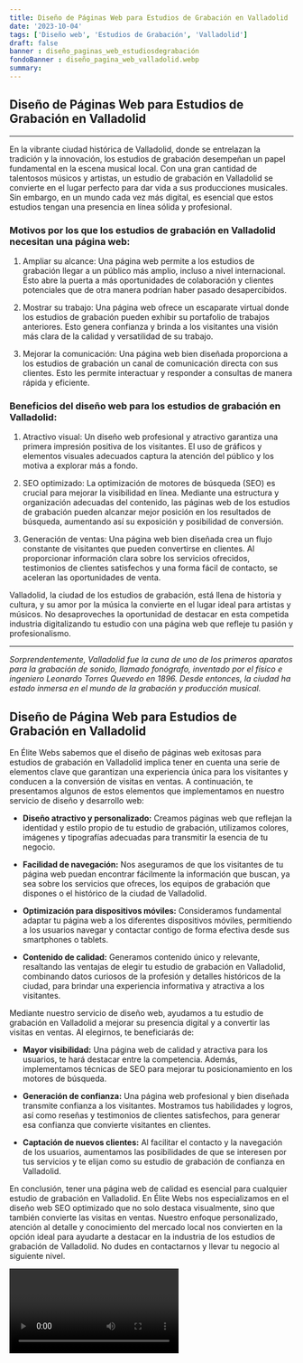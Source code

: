 ```yaml
---
title: Diseño de Páginas Web para Estudios de Grabación en Valladolid
date: '2023-10-04'
tags: ['Diseño web', 'Estudios de Grabación', 'Valladolid']
draft: false
banner : diseño_paginas_web_estudiosdegrabación
fondoBanner : diseño_pagina_web_valladolid.webp
summary: 
---
```


## Diseño de Páginas Web para Estudios de Grabación en Valladolid

---

En la vibrante ciudad histórica de Valladolid, donde se entrelazan la tradición y la innovación, los estudios de grabación desempeñan un papel fundamental en la escena musical local. Con una gran cantidad de talentosos músicos y artistas, un estudio de grabación en Valladolid se convierte en el lugar perfecto para dar vida a sus producciones musicales. Sin embargo, en un mundo cada vez más digital, es esencial que estos estudios tengan una presencia en línea sólida y profesional.

### Motivos por los que los estudios de grabación en Valladolid necesitan una página web:

1. Ampliar su alcance: Una página web permite a los estudios de grabación llegar a un público más amplio, incluso a nivel internacional. Esto abre la puerta a más oportunidades de colaboración y clientes potenciales que de otra manera podrían haber pasado desapercibidos.

2. Mostrar su trabajo: Una página web ofrece un escaparate virtual donde los estudios de grabación pueden exhibir su portafolio de trabajos anteriores. Esto genera confianza y brinda a los visitantes una visión más clara de la calidad y versatilidad de su trabajo.

3. Mejorar la comunicación: Una página web bien diseñada proporciona a los estudios de grabación un canal de comunicación directa con sus clientes. Esto les permite interactuar y responder a consultas de manera rápida y eficiente.

### Beneficios del diseño web para los estudios de grabación en Valladolid:

1. Atractivo visual: Un diseño web profesional y atractivo garantiza una primera impresión positiva de los visitantes. El uso de gráficos y elementos visuales adecuados captura la atención del público y los motiva a explorar más a fondo.

2. SEO optimizado: La optimización de motores de búsqueda (SEO) es crucial para mejorar la visibilidad en línea. Mediante una estructura y organización adecuadas del contenido, las páginas web de los estudios de grabación pueden alcanzar mejor posición en los resultados de búsqueda, aumentando así su exposición y posibilidad de conversión.

3. Generación de ventas: Una página web bien diseñada crea un flujo constante de visitantes que pueden convertirse en clientes. Al proporcionar información clara sobre los servicios ofrecidos, testimonios de clientes satisfechos y una forma fácil de contacto, se aceleran las oportunidades de venta.

Valladolid, la ciudad de los estudios de grabación, está llena de historia y cultura, y su amor por la música la convierte en el lugar ideal para artistas y músicos. No desaproveches la oportunidad de destacar en esta competida industria digitalizando tu estudio con una página web que refleje tu pasión y profesionalismo.

---

*Sorprendentemente, Valladolid fue la cuna de uno de los primeros aparatos para la grabación de sonido, llamado fonógrafo, inventado por el físico e ingeniero Leonardo Torres Quevedo en 1896. Desde entonces, la ciudad ha estado inmersa en el mundo de la grabación y producción musical.*

<GifSeo />

<Cta />

## Diseño de Página Web para Estudios de Grabación en Valladolid

En Élite Webs sabemos que el diseño de páginas web exitosas para estudios de grabación en Valladolid implica tener en cuenta una serie de elementos clave que garantizan una experiencia única para los visitantes y conducen a la conversión de visitas en ventas. A continuación, te presentamos algunos de estos elementos que implementamos en nuestro servicio de diseño y desarrollo web:

- **Diseño atractivo y personalizado:** Creamos páginas web que reflejan la identidad y estilo propio de tu estudio de grabación, utilizamos colores, imágenes y tipografías adecuadas para transmitir la esencia de tu negocio.

- **Facilidad de navegación:** Nos aseguramos de que los visitantes de tu página web puedan encontrar fácilmente la información que buscan, ya sea sobre los servicios que ofreces, los equipos de grabación que dispones o el histórico de la ciudad de Valladolid.

- **Optimización para dispositivos móviles:** Consideramos fundamental adaptar tu página web a los diferentes dispositivos móviles, permitiendo a los usuarios navegar y contactar contigo de forma efectiva desde sus smartphones o tablets.

- **Contenido de calidad:** Generamos contenido único y relevante, resaltando las ventajas de elegir tu estudio de grabación en Valladolid, combinando datos curiosos de la profesión y detalles históricos de la ciudad, para brindar una experiencia informativa y atractiva a los visitantes.

Mediante nuestro servicio de diseño web, ayudamos a tu estudio de grabación en Valladolid a mejorar su presencia digital y a convertir las visitas en ventas. Al elegirnos, te beneficiarás de:

- **Mayor visibilidad:** Una página web de calidad y atractiva para los usuarios, te hará destacar entre la competencia. Además, implementamos técnicas de SEO para mejorar tu posicionamiento en los motores de búsqueda.

- **Generación de confianza:** Una página web profesional y bien diseñada transmite confianza a los visitantes. Mostramos tus habilidades y logros, así como reseñas y testimonios de clientes satisfechos, para generar esa confianza que convierte visitantes en clientes.

- **Captación de nuevos clientes:** Al facilitar el contacto y la navegación de los usuarios, aumentamos las posibilidades de que se interesen por tus servicios y te elijan como su estudio de grabación de confianza en Valladolid.

En conclusión, tener una página web de calidad es esencial para cualquier estudio de grabación en Valladolid. En Élite Webs nos especializamos en el diseño web SEO optimizado que no solo destaca visualmente, sino que también convierte las visitas en ventas. Nuestro enfoque personalizado, atención al detalle y conocimiento del mercado local nos convierten en la opción ideal para ayudarte a destacar en la industria de los estudios de grabación de Valladolid. No dudes en contactarnos y llevar tu negocio al siguiente nivel.

<Video />

<CtaBot job='Estudios de Grabación' city='Valladolid'/>

<Gmaps query='Valladolid+españa+maps' />